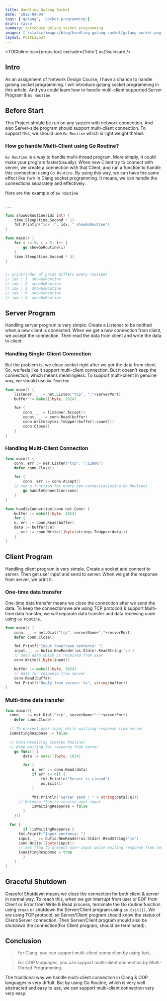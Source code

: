 ```yaml
---
title: Handling Golang Socket
date: '2022-04-04'
tags: ['golang', 'socket-programming']
draft: false
summary: introduce golang socket programming
images: ['/static/images/blog/handling-golang-socket/golang-socket.png']
layout: PostLayout
---
```


<TOCInline toc={props.toc} exclude={'Intro'} asDisclosure />

## Intro

As an assignment of Network Design Course, I have a chance to handle golang socket programming.
I will introduce golang socket programming in this article. And you could learn how to handle
multi-client supported Server Program & `Go Routine`

## Before Start

This Project should be run on any system with network connection.
And also Server-side program should support multi-client connection.
To support this, we should use `Go Routine` which is light weight thread.

### How go handle Multi-Client using Go Routine?

`Go Routine` is a way to handle multi-thread program. More simply, it could make your program faster(usually).
When new Client try to connect with server,
we create a connection with that Client, and run a function to handle this connection using `Go Routine`.
By using this way, we can have the same effect like `fork` in Clang socket programming.
It means, we can handle the connections separately and effectively.

Here are the example of `Go Routine`

```go

...

func showGoRoutine(idx int) {
	time.Sleep(time.Second * 1)
	fmt.Println("idx :", idx, " showGoRoutine")
}

func main() {
	for i := 0; i < 5; i++ {
		go showGoRoutine(i)
	}
	time.Sleep(time.Second * 3)
}


// print(order of print differs every runtime)
// idx : 3  showGoRoutine
// idx : 2  showGoRoutine
// idx : 1  showGoRoutine
// idx : 0  showGoRoutine
// idx : 4  showGoRoutine

```

## Server Program

Handling server program is very simple.
Create a Listener to be notified when a new client is connected.
When we get a new connection from client, we accept the connection.
Then read the data from client and write the data to client.

### Handling Single-Client Connection

But the problem is, we close socket right after we got the data from client.
So, we feels like it support multi-client connection.
But it doesn't keep the connection, which means meaningless.
To support multi-client in genuine way, we should use `Go Routine`

```go
func main() {
	listener, _ := net.Listen("tcp", ":"+serverPort)
	buffer := make([]byte, 1024)

	for {
		conn, _ := listener.Accept()
		count, _ := conn.Read(buffer)
		conn.Write(bytes.ToUpper(buffer[:count]))
		conn.Close()
	}
}
```

### Handling Multi-Client Connection

```go
func main() {
	conn, err := net.Listen("tcp", ":12000")
	defer conn.Close()

	for {
		conn, err := conn.Accept()
    // run a function for every new connection(using Go Routine)
		go handleConnection(conn)
	}
}

func handleConnection(conn net.Conn) {
	buffer := make([]byte, 1024)
	for {
    n, err := conn.Read(buffer)
    data := buffer[:n]
  	_, err := conn.Write([]byte(strings.ToUpper(data)))
	}
}

```

## Client Program

Handling client program is very simple.
Create a socket and connect to server. Then get user input and send to server.
When we get the response from server, we print it.

### One-time data transfer

One-time data transfer means we close the connection after we send the data.
To keep the connection(we are using TCP protocol) & support Multi-time data transfer,
we will separate data transfer and data receiving code using `Go Routine`.

```go
func main() {
	conn, _ := net.Dial("tcp", serverName+":"+serverPort)
	defer conn.Close()

	fmt.Printf("Input lowercase sentence: ")
	input, _ := bufio.NewReader(os.Stdin).ReadString('\n')
	// Send data which is received from user
	conn.Write([]byte(input))

	buffer := make([]byte, 1024)
	// Wait for response from server
	conn.Read(buffer)
	fmt.Printf("Reply from server: %s", string(buffer))
}

```

### Multi-time data transfer

```go
func main(){
  conn, _ := net.Dial("tcp", serverName+":"+serverPort)
	defer conn.Close()

  // To prevent user-input while waitiing response from server
  isWaitingResponse := false

  // Data Receiving Code(Go Routine)
  // Keep waiting for response from server
	go func() {
		data := make([]byte, 1024)

		for {
			n, err := conn.Read(data)
			if err != nil {
				fmt.Println("Server is closed")
				os.Exit(1)
			}

			fmt.Println("Server send : " + string(data[:n]))
      // Release flag to receive user-input
			isWaitingResponse = false
		}
	}()

  for {
		if !isWaitingResponse {
      fmt.Printf("Input sentence: ")
      input, _ := bufio.NewReader(os.Stdin).ReadString('\n')
      conn.Write([]byte(input))
      // Set flag to prevent user-input while waiting response from server
      isWaitingResponse = true
		}
	}
}
```

## Graceful Shutdown

Graceful Shutdown means we close the connection for both client & server in normal way.
To reach this, when we got interrupt from user or EOF from Client or Error from Write & Read process,
terminate the Go routine function using `break` or shutdown the Server/Client program using `os.Exit(1)`.
We are using TCP protocol, so Server/Client program should know the status of Client/Server connection.
Then Server/Client program should also be shutdown the connection(For Client program, should be terminated).

## Conclusion

> For Clang, you can support multi-client connection by using fork.

> For OOP languages, you can support multi-client connection by Multi-Thread Programming.

The traditional way we handle multi-client connection in Clang & OOP languages is very diffult.
But by using Go Routine, which is very well abstracted and easy to use, we can support multi-client connection very very easy.
